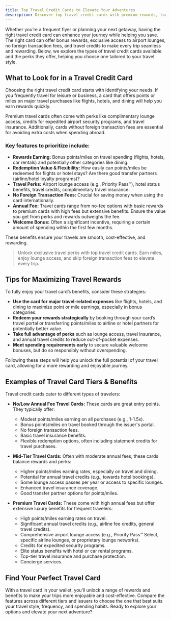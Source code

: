 ```yaml
---
title: Top Travel Credit Cards to Elevate Your Adventures
description: Discover top travel credit cards with premium rewards, lounge access, and no foreign transaction fees to enhance every trip.
---
```



Whether you’re a frequent flyer or planning your next getaway, having the right travel credit card can enhance your journey while helping you save. The right card can offer bonus rewards, exclusive access to airport lounges, no foreign transaction fees, and travel credits to make every trip seamless and rewarding. Below, we explore the types of travel credit cards available and the perks they offer, helping you choose one tailored to your travel style.

## What to Look for in a Travel Credit Card

Choosing the right travel credit card starts with identifying your needs. If you frequently travel for leisure or business, a card that offers points or miles on major travel purchases like flights, hotels, and dining will help you earn rewards quickly.

Premium travel cards often come with perks like complimentary lounge access, credits for expedited airport security programs, and travel insurance. Additionally, cards without foreign transaction fees are essential for avoiding extra costs when spending abroad.

### Key features to prioritize include:

*   **Rewards Earning:** Bonus points/miles on travel spending (flights, hotels, car rentals) and potentially other categories like dining.
*   **Redemption Value & Flexibility:** How easily can points/miles be redeemed for flights or hotel stays? Are there good transfer partners (airline/hotel loyalty programs)?
*   **Travel Perks:** Airport lounge access (e.g., Priority Pass™), hotel status benefits, travel credits, complimentary travel insurance.
*   **No Foreign Transaction Fees:** Crucial for saving money when using the card internationally.
*   **Annual Fee:** Travel cards range from no-fee options with basic rewards to premium cards with high fees but extensive benefits. Ensure the value you get from perks and rewards outweighs the fee.
*   **Welcome Bonus:** Often a significant incentive, requiring a certain amount of spending within the first few months.

These benefits ensure your travels are smooth, cost-effective, and rewarding.

> Unlock exclusive travel perks with top travel credit cards. Earn miles, enjoy lounge access, and skip foreign transaction fees to elevate every trip.

<Ad id="us_topfinanzas_1" />

## Tips for Maximizing Travel Rewards

To fully enjoy your travel card’s benefits, consider these strategies:

*   **Use the card for major travel-related expenses** like flights, hotels, and dining to maximize point or mile earnings, especially in bonus categories.
*   **Redeem your rewards strategically** by booking through your card’s travel portal or transferring points/miles to airline or hotel partners for potentially better value.
*   **Take full advantage of perks** such as lounge access, travel insurance, and annual travel credits to reduce out-of-pocket expenses.
*   **Meet spending requirements early** to secure valuable welcome bonuses, but do so responsibly without overspending.

Following these steps will help you unlock the full potential of your travel card, allowing for a more rewarding and enjoyable journey.

## Examples of Travel Card Tiers & Benefits

Travel credit cards cater to different types of travelers:

*   **No/Low Annual Fee Travel Cards:** These cards are great entry points. They typically offer:
    *   Modest points/miles earning on all purchases (e.g., 1-1.5x).
    *   Bonus points/miles on travel booked through the issuer's portal.
    *   No foreign transaction fees.
    *   Basic travel insurance benefits.
    *   Flexible redemption options, often including statement credits for travel purchases.

*   **Mid-Tier Travel Cards:** Often with moderate annual fees, these cards balance rewards and perks:
    *   Higher points/miles earning rates, especially on travel and dining.
    *   Potential for annual travel credits (e.g., towards hotel bookings).
    *   Some lounge access passes per year or access to specific lounges.
    *   Enhanced travel insurance coverage.
    *   Good transfer partner options for points/miles.

*   **Premium Travel Cards:** These come with high annual fees but offer extensive luxury benefits for frequent travelers:
    *   High points/miles earning rates on travel.
    *   Significant annual travel credits (e.g., airline fee credits, general travel credits).
    *   Comprehensive airport lounge access (e.g., Priority Pass™ Select, specific airline lounges, or proprietary lounge networks).
    *   Credits for expedited security programs.
    *   Elite status benefits with hotel or car rental programs.
    *   Top-tier travel insurance and purchase protection.
    *   Concierge services.

<Ad id="us_topfinanzas_2" />

## Find Your Perfect Travel Card

With a travel card in your wallet, you’ll unlock a range of rewards and benefits to make your trips more enjoyable and cost-effective. Compare the features across different tiers and issuers to choose the one that best suits your travel style, frequency, and spending habits. Ready to explore your options and elevate your next adventure?

<Ad id="us_topfinanzas_3" />
